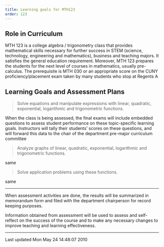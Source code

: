 ```yaml
---
title: Learning goals for MTH123
order: 123
---
```


## Role in Curriculum

MTH 123 is a college algebra / trigonometry class that provides
mathematical skills necessary for
further success in STEM (science, technology, engineering and
mathematics), business and teaching
majors. It satisfies the general education requirement. Moreover, MTH
123 prepares the students for
the next level of courses in mathematics, usually pre-calculus. The
prerequisite is MTH 030 or an
appropriate score on the CUNY proficiency/placement exam taken by many
students who stop at Regents
A

## Learning Goals and Assessment Plans


> Solve equations and manipulate expressions with
> linear, quadratic, exponential, logarithmic and
> trigonometric functions.

When the class is being assessed, the final exams
will include embedded questions to assess student
performance on these topic-specific learning
goals. Instructors will tally their students'
scores on these questions, and will forward this
data to the chair of the department pre-major
curriculum committee

> Analyze graphs of linear, quadratic, exponential,
> logarithmic and trigonometric functions.

same

> Solve application problems using these functions.

same

----

When assessment activities are done, the results will be summarized in
memorandum form and filed with the department chairperson for record
keeping
purposes.

Information obtained from assessment will be used to assess and
self-reflect on the success of the course and to make any necessary
changes to
improve teaching and learning effectiveness.

------------------------------------------------------------------------

Last updated Mon May 24 14:48:07 2010
